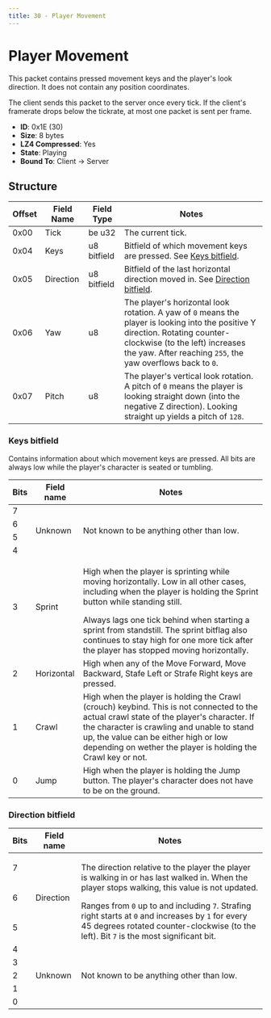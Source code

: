 ```yaml
---
title: 30 - Player Movement
---
```


# Player Movement

This packet contains pressed movement keys and the player's look direction. It does not contain any position coordinates.

The client sends this packet to the server once every tick. If the client's framerate drops below the tickrate, at most one packet is sent per frame.

- **ID**: 0x1E (30)
- **Size**: 8 bytes
- **LZ4 Compressed**: Yes
- **State**: Playing
- **Bound To**: Client -> Server

## Structure

| Offset | Field Name | Field Type  | Notes |
|--------|------------|------------ |-------|
| 0x00   | Tick       | be u32      | The current tick. |
| 0x04   | Keys       | u8 bitfield | Bitfield of which movement keys are pressed. See [Keys bitfield](#keys-bitfield). |
| 0x05   | Direction  | u8 bitfield | Bitfield of the last horizontal direction moved in. See [Direction bitfield](#direction-bitfield). |
| 0x06   | Yaw        | u8          | The player's horizontal look rotation. A yaw of `0` means the player is looking into the positive Y direction. Rotating counter-clockwise (to the left) increases the yaw. After reaching `255`, the yaw overflows back to `0`. |
| 0x07   | Pitch      | u8          | The player's vertical look rotation. A pitch of `0` means the player is looking straight down (into the negative Z direction). Looking straight up yields a pitch of `128`. |

### Keys bitfield

Contains information about which movement keys are pressed. All bits are always low while the player's character is seated or tumbling.

<table>
    <thead>
        <tr>
            <th>Bits</th>
            <th>Field name</th>
            <th>Notes</th>
        </tr>
    </thead>
    <tbody>
        <tr>
            <td>7</td>
            <td rowspan="4">Unknown</td>
            <td rowspan="4">Not known to be anything other than low.</td>
        </tr>
        <tr>
            <td>6</td>
        </tr>
        <tr>
            <td>5</td>
        </tr>
        <tr>
            <td>4</td>
        </tr>
        <tr>
            <td>3</td>
            <td>Sprint</td>
            <td>
                <p>High when the player is sprinting while moving horizontally. Low in all other cases, including when the player is holding the Sprint button while standing still.</p>
                Always lags one tick behind when starting a sprint from standstill. The sprint bitflag also continues to stay high for one more tick after the player has stopped moving horizontally.
            </td>
        </tr>
        <tr>
            <td>2</td>
            <td>Horizontal</td>
            <td>High when any of the Move Forward, Move Backward, Stafe Left or Strafe Right keys are pressed.</td>
        </tr>
        <tr>
            <td>1</td>
            <td>Crawl</td>
            <td>High when the player is holding the Crawl (crouch) keybind. This is not connected to the actual crawl state of the player's character. If the character is crawling and unable to stand up, the value can be either high or low depending on wether the player is holding the Crawl key or not.</td>
        </tr>
        <tr>
            <td>0</td>
            <td>Jump</td>
            <td>High when the player is holding the Jump button. The player's character does not have to be on the ground.</td>
        </tr>
    </tbody>
</table>

### Direction bitfield

<table>
    <thead>
        <tr>
            <th>Bits</th>
            <th>Field name</th>
            <th>Notes</th>
        </tr>
    </thead>
    <tbody>
        <tr>
            <td>7</td>
            <td rowspan="3">Direction</td>
            <td rowspan="3">
                <p>The direction relative to the player the player is walking in or has last walked in. When the player stops walking, this value is not updated.</p>
                Ranges from <code>0</code> up to and including <code>7</code>. Strafing right starts at <code>0</code> and increases by <code>1</code> for every 45 degrees rotated counter-clockwise (to the left). Bit <code>7</code> is the most significant bit.
            </td>
        </tr>
        <tr>
            <td>6</td>
        </tr>
        <tr>
            <td>5</td>
        </tr>
        <tr>
            <td>4</td>
            <td rowspan="5">Unknown</td>
            <td rowspan="5">Not known to be anything other than low.</td>
        </tr>
        <tr>
            <td>3</td>
        </tr>
        <tr>
            <td>2</td>
        </tr>
        <tr>
            <td>1</td>
        </tr>
        <tr>
            <td>0</td>
        </tr>
    </tbody>
</table>
